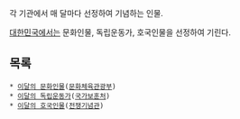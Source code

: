 각 기관에서 매 달마다 선정하여 기념하는 인물.

[[대한민국]]에서는 문화인물, 독립운동가, 호국인물을 선정하여 기린다.

== 목록 ==
 * [[이달의 문화인물]]([[문화체육관광부]])
 * [[이달의 독립운동가]]([[국가보훈처]])
 * [[이달의 호국인물]]([[전쟁기념관]])

